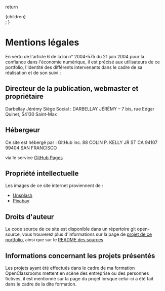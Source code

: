 
  return <div className={styles.mdx}>{children}</div>;
}

# Mentions légales

En vertu de l'article 6 de la loi n° 2004-575 du 21 juin 2004 pour la confiance dans l'économie numérique, il est précisé aux utilisateurs de ce portfolio, l'identité des différents intervenants dans le cadre de sa réalisation et de son suivi :

## Directeur de la publication, webmaster et propriétaire

Darbellay Jérémy
Siège Social : DARBELLAY JÉRÉMY – 7 bis, rue Edgar Quinet, 54130 Saint-Max

## Hébergeur

Ce site est hébergé par :
GitHub inc.
88 COLIN P. KELLY JR ST CA 94107 99404 SAN FRANCISCO 

via le service [GitHub Pages](https://pages.github.com/)

## Propriété intellectuelle

Les images de ce site internet proviennent de :

- [Unsplash](https://unsplash.com)
- [Pixabay](https://pixabay.com/)

## Droits d'auteur

Le code source de ce site est disponible dans un répertoire git open-source, vous trouverez plus d'informations sur la page de
[projet de ce portfolio](/projets/portfolio), ainsi que sur le [README des sources](https://github.com/jeremydarbellay/projet_8_openclassrooms)

## Informations concernant les projets présentés

Les projets ayant été effectués dans le cadre de ma formation OpenClassrooms mettent en scène des entreprise ou des personnes fictives, il est mentionné sur la page du projet lorsque celui-ci a été fait dans le cadre de la dite formation.